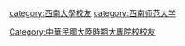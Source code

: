 [[category:西南大學校友|category:西南大學校友]]
[[category:西南师范大学|category:西南师范大学]]
[[Category:中華民國大陸時期大專院校校友|Category:中華民國大陸時期大專院校校友]]